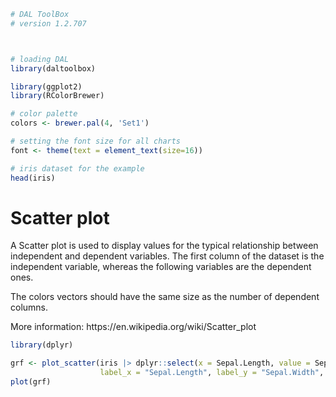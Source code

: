 ```r
# DAL ToolBox
# version 1.2.707



# loading DAL
library(daltoolbox) 
```

```r
library(ggplot2)
library(RColorBrewer)

# color palette
colors <- brewer.pal(4, 'Set1')

# setting the font size for all charts
font <- theme(text = element_text(size=16))
```

```r
# iris dataset for the example
head(iris)
```

# Scatter plot

A Scatter plot is used to display values for the typical relationship between independent and dependent variables. The first column of the dataset is the independent variable, whereas the following variables are the dependent ones. 

The colors vectors should have the same size as the number of dependent columns. 

More information: https://en.wikipedia.org/wiki/Scatter_plot

```r
library(dplyr)

grf <- plot_scatter(iris |> dplyr::select(x = Sepal.Length, value = Sepal.Width, variable = Species), 
                    label_x = "Sepal.Length", label_y = "Sepal.Width", colors=colors[1:3]) + font
plot(grf)
```

